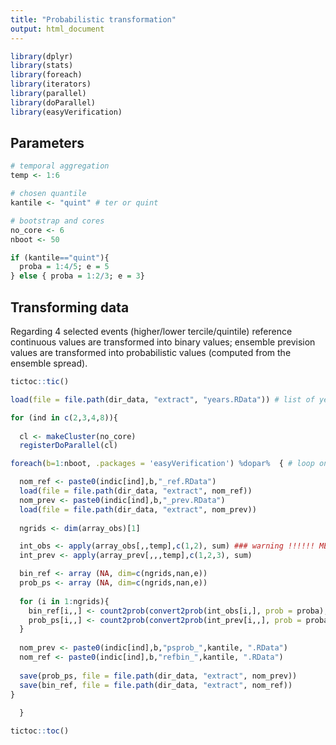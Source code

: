 ```yaml
---
title: "Probabilistic transformation"
output: html_document
---
```


```r

library(dplyr)
library(stats)
library(foreach)
library(iterators)
library(parallel)
library(doParallel)
library(easyVerification)

```

## Parameters 

```r

# temporal aggregation
temp <- 1:6

# chosen quantile
kantile <- "quint" # ter or quint

# bootstrap and cores
no_core <- 6
nboot <- 50

if (kantile=="quint"){
  proba = 1:4/5; e = 5
} else { proba = 1:2/3; e = 3}

```

## Transforming data 

Regarding 4 selected events (higher/lower tercile/quintile) reference continuous values are transformed into binary values; ensemble prevision values are transformed into probabilistic values (computed from the ensemble spread). 

```r
tictoc::tic()

load(file = file.path(dir_data, "extract", "years.RData")) # list of years in each bootstrap iteration

for (ind in c(2,3,4,8)){
  
  cl <- makeCluster(no_core)
  registerDoParallel(cl)

foreach(b=1:nboot, .packages = 'easyVerification') %dopar%  { # loop on bootstrap samples

  nom_ref <- paste0(indic[ind],b,"_ref.RData")
  load(file = file.path(dir_data, "extract", nom_ref))
  nom_prev <- paste0(indic[ind],b,"_prev.RData")
  load(file = file.path(dir_data, "extract", nom_prev))
  
  ngrids <- dim(array_obs)[1]

  int_obs <- apply(array_obs[,,temp],c(1,2), sum) ### warning !!!!!! MEAN OR SUM REGARDING INDIC ############
  int_prev <- apply(array_prev[,,,temp],c(1,2,3), sum)

  bin_ref <- array (NA, dim=c(ngrids,nan,e))
  prob_ps <- array (NA, dim=c(ngrids,nan,e))
  
  for (i in 1:ngrids){
    bin_ref[i,,] <- count2prob(convert2prob(int_obs[i,], prob = proba), type = 4)
    prob_ps[i,,] <- count2prob(convert2prob(int_prev[i,,], prob = proba), type = 4)
  }
    
  nom_prev <- paste0(indic[ind],b,"psprob_",kantile, ".RData")
  nom_ref <- paste0(indic[ind],b,"refbin_",kantile, ".RData")
    
  save(prob_ps, file = file.path(dir_data, "extract", nom_prev))
  save(bin_ref, file = file.path(dir_data, "extract", nom_ref))
} 
 
  }

tictoc::toc()
```
